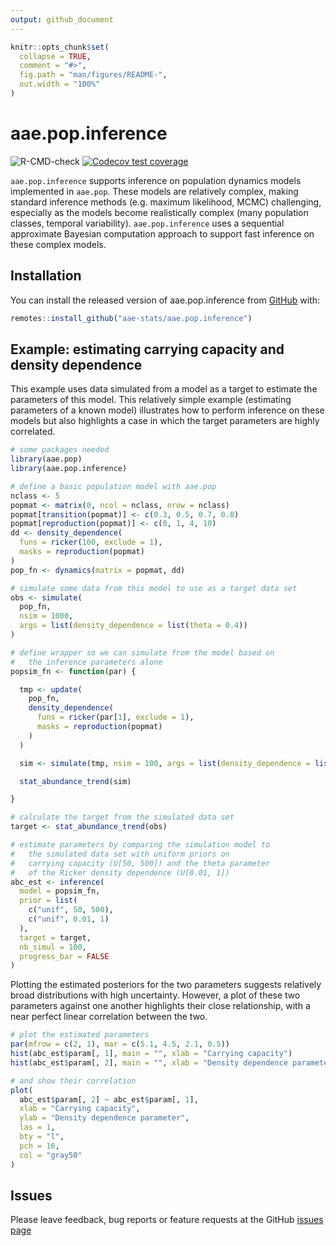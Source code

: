 ```yaml
---
output: github_document
---
```


<!-- README.md is generated from README.Rmd. Please edit that file -->

```r
knitr::opts_chunk$set(
  collapse = TRUE,
  comment = "#>",
  fig.path = "man/figures/README-",
  out.width = "100%"
)
```

# aae.pop.inference

<!-- badges: start -->
![R-CMD-check](https://github.com/aae-stats/aae.pop.inference/actions/workflows/check-standard.yaml/badge.svg)
[![Codecov test coverage](https://codecov.io/github/aae-stats/aae.pop.inference/main/graph/badge.svg)](https://app.codecov.io/github/aae-stats/aae.pop.inference/)
<!-- badges: end -->

`aae.pop.inference` supports inference on population dynamics models implemented
in `aae.pop`. These models are relatively complex, making standard inference
methods (e.g. maximum likelihood, MCMC) challenging, especially as the models
become realistically complex (many population classes, temporal variability). 
`aae.pop.inference` uses a sequential approximate Bayesian computation approach
to support fast inference on these complex models.

## Installation

You can install the released version of aae.pop.inference from 
[GitHub](https://github.com/aae-stats/aae.pop.inference) with:

``` r
remotes::install_github("aae-stats/aae.pop.inference")
```

## Example: estimating carrying capacity and density dependence

This example uses data simulated from a model as a target to estimate
the parameters of this model. This relatively simple example (estimating
parameters of a known model) illustrates how to perform inference on these
models but also highlights a case in which the target parameters are
highly correlated.

```r
# some packages needed
library(aae.pop)
library(aae.pop.inference)

# define a basic population model with aae.pop
nclass <- 5
popmat <- matrix(0, ncol = nclass, nrow = nclass)
popmat[transition(popmat)] <- c(0.3, 0.5, 0.7, 0.8)
popmat[reproduction(popmat)] <- c(0, 1, 4, 10)
dd <- density_dependence(
  funs = ricker(100, exclude = 1),
  masks = reproduction(popmat)
)
pop_fn <- dynamics(matrix = popmat, dd)

# simulate some data from this model to use as a target data set
obs <- simulate(
  pop_fn,
  nsim = 1000,
  args = list(density_dependence = list(theta = 0.4))
)

# define wrapper so we can simulate from the model based on
#   the inference parameters alone
popsim_fn <- function(par) {

  tmp <- update(
    pop_fn,
    density_dependence(
      funs = ricker(par[1], exclude = 1),
      masks = reproduction(popmat)
    )
  )

  sim <- simulate(tmp, nsim = 100, args = list(density_dependence = list(theta = par[2])))

  stat_abundance_trend(sim)

}

# calculate the target from the simulated data set
target <- stat_abundance_trend(obs)

# estimate parameters by comparing the simulation model to
#   the simulated data set with uniform priors on 
#   carrying capacity (U[50, 500]) and the theta parameter
#   of the Ricker density dependence (U[0.01, 1])
abc_est <- inference(
  model = popsim_fn,
  prior = list(
    c("unif", 50, 500),
    c("unif", 0.01, 1)
  ),
  target = target,
  nb_simul = 100,
  progress_bar = FALSE
)

```

Plotting the estimated posteriors for the two parameters suggests relatively broad distributions with 
high uncertainty. However, a plot of these two parameters against one another highlights their close 
relationship, with a near perfect linear correlation between the two.

```r
# plot the estimated parameters
par(mfrow = c(2, 1), mar = c(5.1, 4.5, 2.1, 0.5))
hist(abc_est$param[, 1], main = "", xlab = "Carrying capacity")
hist(abc_est$param[, 2], main = "", xlab = "Density dependence parameter")

# and show their correlation
plot(
  abc_est$param[, 2] ~ abc_est$param[, 1], 
  xlab = "Carrying capacity", 
  ylab = "Density dependence parameter",
  las = 1, 
  bty = "l", 
  pch = 16, 
  col = "gray50"
)
```

## Issues

Please leave feedback, bug reports or feature requests at the GitHub [issues page](https://github.com/aae-stats/aae.pop.inference/issues)

